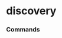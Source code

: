 # discovery


### Commands
<ul className='grid grid-cols-1 md:grid-cols-2 lg:grid-cols-3 xl:grid-cols-4 gap-4 -ml-6'>
<ReferenceCard
    title="filings"
    description="Get the most-recent filings submitted to the SEC."
    url="discovery/filings"
    command
/>
</ul>

